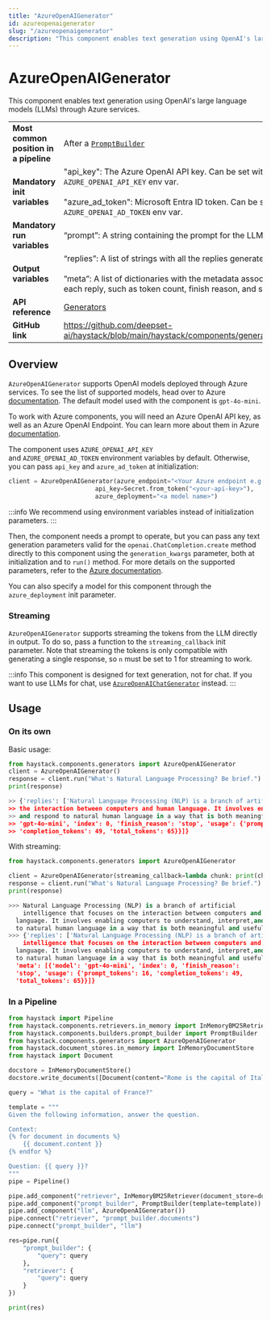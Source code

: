 ```yaml
---
title: "AzureOpenAIGenerator"
id: azureopenaigenerator
slug: "/azureopenaigenerator"
description: "This component enables text generation using OpenAI's large language models (LLMs) through Azure services."
---
```


# AzureOpenAIGenerator

This component enables text generation using OpenAI's large language models (LLMs) through Azure services.

|  |  |
| --- | --- |
| **Most common position in a pipeline** | After a [`PromptBuilder`](/docs/pipeline-components/builders/promptbuilder.mdx) |
| **Mandatory init variables** | "api_key": The Azure OpenAI API key. Can be set with `AZURE_OPENAI_API_KEY` env var.  <br /> <br />"azure_ad_token": Microsoft Entra ID token. Can be set with `AZURE_OPENAI_AD_TOKEN` env var. |
| **Mandatory run variables** | “prompt”: A string containing the prompt for the LLM |
| **Output variables** | “replies”: A list of strings with all the replies generated by the LLM  <br /> <br />”meta”: A list of dictionaries with the metadata associated with each reply, such as token count, finish reason, and so on |
| **API reference** | [Generators](/reference/generators-api) |
| **GitHub link** | https://github.com/deepset-ai/haystack/blob/main/haystack/components/generators/azure.py |

## Overview

`AzureOpenAIGenerator` supports OpenAI models deployed through Azure services. To see the list of supported models, head over to Azure [documentation](https://learn.microsoft.com/en-us/azure/ai-services/openai/concepts/models?source=recommendations). The default model used with the component is `gpt-4o-mini`.

To work with Azure components, you will need an Azure OpenAI API key, as well as an Azure OpenAI Endpoint. You can learn more about them in Azure [documentation](https://learn.microsoft.com/en-us/azure/ai-services/openai/reference).

The component uses `AZURE_OPENAI_API_KEY` and `AZURE_OPENAI_AD_TOKEN` environment variables by default. Otherwise, you can pass `api_key` and `azure_ad_token` at initialization:

```python
client = AzureOpenAIGenerator(azure_endpoint="<Your Azure endpoint e.g. `https://your-company.azure.openai.com/>",
                        api_key=Secret.from_token("<your-api-key>"),
                        azure_deployment="<a model name>")
```

:::info
We recommend using environment variables instead of initialization parameters.
:::

Then, the component needs a prompt to operate, but you can pass any text generation parameters valid for the `openai.ChatCompletion.create` method directly to this component using the `generation_kwargs` parameter, both at initialization and to `run()` method. For more details on the supported parameters, refer to the [Azure documentation](https://learn.microsoft.com/en-us/azure/ai-services/openai/reference).

You can also specify a model for this component through the `azure_deployment` init parameter.

### Streaming

`AzureOpenAIGenerator` supports streaming the tokens from the LLM directly in output. To do so, pass a function to the `streaming_callback` init parameter. Note that streaming the tokens is only compatible with generating a single response, so `n` must be set to 1 for streaming to work.

:::info
This component is designed for text generation, not for chat. If you want to use LLMs for chat, use [`AzureOpenAIChatGenerator`](azureopenaichatgenerator.mdx) instead.
:::

## Usage

### On its own

Basic usage:

```python
from haystack.components.generators import AzureOpenAIGenerator
client = AzureOpenAIGenerator()
response = client.run("What's Natural Language Processing? Be brief.")
print(response)

>> {'replies': ['Natural Language Processing (NLP) is a branch of artificial intelligence that focuses on
>> the interaction between computers and human language. It involves enabling computers to understand, interpret,
>> and respond to natural human language in a way that is both meaningful and useful.'], 'meta': [{'model':
>> 'gpt-4o-mini', 'index': 0, 'finish_reason': 'stop', 'usage': {'prompt_tokens': 16,
>> 'completion_tokens': 49, 'total_tokens': 65}}]}

```

With streaming:

```python
from haystack.components.generators import AzureOpenAIGenerator

client = AzureOpenAIGenerator(streaming_callback=lambda chunk: print(chunk.content, end="", flush=True))
response = client.run("What's Natural Language Processing? Be brief.")
print(response)

>>> Natural Language Processing (NLP) is a branch of artificial
	intelligence that focuses on the interaction between computers and human
  language. It involves enabling computers to understand, interpret,and respond
  to natural human language in a way that is both meaningful and useful.
>>> {'replies': ['Natural Language Processing (NLP) is a branch of artificial
	intelligence that focuses on the interaction between computers and human
  language. It involves enabling computers to understand, interpret,and respond
  to natural human language in a way that is both meaningful and useful.'],
  'meta': [{'model': 'gpt-4o-mini', 'index': 0, 'finish_reason':
  'stop', 'usage': {'prompt_tokens': 16, 'completion_tokens': 49,
  'total_tokens': 65}}]}

```

### In a Pipeline

```python
from haystack import Pipeline
from haystack.components.retrievers.in_memory import InMemoryBM25Retriever
from haystack.components.builders.prompt_builder import PromptBuilder
from haystack.components.generators import AzureOpenAIGenerator
from haystack.document_stores.in_memory import InMemoryDocumentStore
from haystack import Document

docstore = InMemoryDocumentStore()
docstore.write_documents([Document(content="Rome is the capital of Italy"), Document(content="Paris is the capital of France")])

query = "What is the capital of France?"

template = """
Given the following information, answer the question.

Context:
{% for document in documents %}
    {{ document.content }}
{% endfor %}

Question: {{ query }}?
"""
pipe = Pipeline()

pipe.add_component("retriever", InMemoryBM25Retriever(document_store=docstore))
pipe.add_component("prompt_builder", PromptBuilder(template=template))
pipe.add_component("llm", AzureOpenAIGenerator())
pipe.connect("retriever", "prompt_builder.documents")
pipe.connect("prompt_builder", "llm")

res=pipe.run({
    "prompt_builder": {
        "query": query
    },
    "retriever": {
        "query": query
    }
})

print(res)
```
